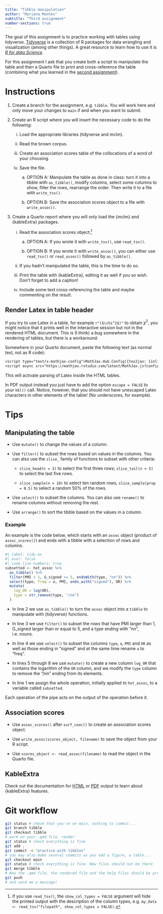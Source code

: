 ```yaml
---
title: "Tibble manipulation"
author: "Mariana Montes"
subtitle: "Third assignment"
number-sections: true
---
```


The goal of this assignment is to practice working with tables using tidyverse. [Tidyverse](https://www.tidyverse.org/) is a collection of R packages for data wrangling and visualization (among other things). A great resource to learn how to use it is [*R for data Science*](https://r4ds.had.co.nz/).

For this assignment I ask that you create both a script to manipulate the table and then a Quarto file to print and cross-reference the table (combining what you learned in the [second assignment](../quarto/crossref.qmd)).

# Instructions

1. Create a branch for the assignment, e.g. `tibble`. You will work here and only move your changes to `main` if and when you want to submit.

1. Create an R script where you will insert the necessary code to do the following:

    i) Load the appropriate libraries (tidyverse and mclm).

    i) Read the brown corpus.
    
    i) Create an association scores table of the collocations of a word of your choosing.
    
    i) Save the file.
    
        a. OPTION A: Manipulate the table as done in class: turn it into a tibble with `as_tibble()`, modify columns, select some columns to show, filter the rows, rearrange the order. Then write it to a file with `write_tsv()`.
        
        b. OPTION B: Save the association scores object to a file with `write_assoc()`.
  
1. Create a Quarto report where you will only load the {mclm} and {kableExtra} packages.

    i. Read the association scores object:^[If you use `read_tsv()`, the `show_col_types = FALSE` argument will hide the printed output with the description of the column types, e.g. `my_data <- read_tsv("filepath", show_col_types = FALSE)`.]

        a. OPTION A: If you wrote it with `write_tsv()`, use `read_tsv()`.
        
        b. OPTION B: If you wrote it with `write_assoc()`, you can either use `read_tsv()` or `read_assoc()` followed by `as_tibble()`.
        
    i. If you hadn't manipulated the table, this is the time to do so.
    
    i. Print the table with {kableExtra}, editing it as well if you so wish. Don't forget to add a caption!
    
    i. Include some text cross-referencing the table and maybe commenting on the result.

::: callout-tip
## Render Latex in table header

If you try to use Latex in a table, for example `r"($\chi^2$)"` to obtain $\chi^2$, you might notice that it prints well in the interactive session but not in the rendered HTML document. This is (I think) a bug somewhere in the rendering of tables, but there is a workaround:

Somewhere in your Quarto document, paste the following text (as normal text, not as R code):

```default
<script type="text/x-mathjax-config">MathJax.Hub.Config({tex2jax: {inlineMath: [["$","$"]]}})</script>
<script async src="https://mathjax.rstudio.com/latest/MathJax.js?config=TeX-AMS-MML_HTMLorMML"></script>
```

This will activate parsing of Latex inside the HTML tables.

In PDF output instead you just have to add the option `escape = FALSE` to your `kbl()` call. Notice, however, that you should not have unescaped Latex characters in other elements of the table! (No underscores, for example).

:::

# Tips

## Manipulating the table

- Use `mutate()` to change the values of a column.

- Use `filter()` to subset the rows based on values in the columns. You can also use the `slice_` family of functions to subset with other criteria:

  + `slice_head(n = 3)` to select the first three rows; `slice_tail(n = 5)` to select the last five rows.
  
  + `slice_sample(n = 10)` to select ten random rows, `slice_sample(prop = 0.5)` to select a random 50% of the rows.
  
- Use `select()` to subset the columns. You can also use `rename()` to rename columns without removing the rest.

- Use `arrange()` to sort the tibble based on the values in a column.

::: {.callout-tip collapse=true}
### Example

An example is the code below, which starts with an `assoc` object (product of `assoc_scores()`) and ends with a tibble with a selection of rows and columns.

```r
#| label: tidy-ex
#| eval: false
#| code-line-numbers: true
subsetted <- hot_assoc %>% 
  as_tibble() %>% 
  filter(PMI > 1, G_signed >= 5, endsWith(type, "nn")) %>% 
  select(type, freq = a, PMI, ends_with("signed"), OR) %>% 
  mutate(
    log_OR = log(OR),
    type = str_remove(type, "/nn")
  )
```

- In line 2 we use `as_tibble()` to turn the `assoc` object into a `tibble` to manipulate with {tidyverse} functions.

- In line 3 we use `filter()` to subset the rows that have PMI larger than 1, G_signed larger than or equal to 5, and a type ending with "nn", i.e. nouns.

- In line 4 we use `select()` to subset the columns `type`, `a`, `PMI` and `OR` as well as those ending in "signed" and at the same time rename `a` to "freq". 

- In lines 5 through 8 we use `mutate()` to create a new column `log_OR` that contains the logarithm of the `OR` column, and we modify the `type` column to remove the "/nn" ending from its elements.

- In line 1 we assign the whole operation, initially applied to `hot_assoc`, to a variable called `subsetted`.

Each operation of the pipe acts on the output of the operation before it.
:::

## Association scores

- Use `assoc_scores()` after `surf_cooc()` to create an association scores object.

- Use `write_assoc(scores_object, filename)` to save the object from your R script.

- Use `scores_object <- read_assoc(filename)` to read the object in the Quarto file.

## KableExtra

Check out the documentation for [HTML](https://cran.r-project.org/web/packages/kableExtra/vignettes/awesome_table_in_html.html) or [PDF](https://cran.r-project.org/web/packages/kableExtra/vignettes/awesome_table_in_pdf.pdf) output to learn about {kableExtra} features.

# Git workflow {#sec-git}

```bash
git status # check that you're on main, nothing to commit...
git branch tibble
git checkout tibble
# work on your .qmd file, render
git status # check everything is fine
git add .
git commit -m "practice with tibbles"
# you may also make several commits as you add a figure, a table...
git checkout main
git status # check everything is fine. New files should not be there
git merge tibble
# Now the .qmd file, the rendered file and the help files should be present
git push
# and send me a message!
```
